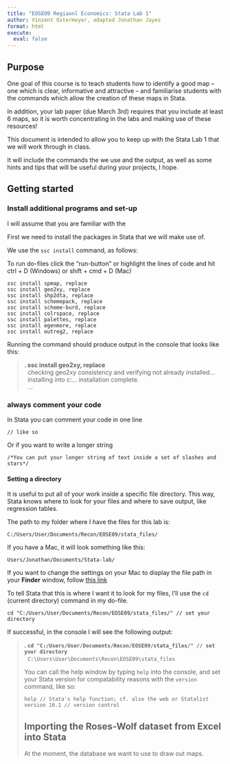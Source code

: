 ```yaml
---
title: "EOSEO9 Regiaonl Economics: Stata Lab 1"
author: Vinzent Ostermeyer, adapted Jonathan Jayes
format: html
execute: 
  eval: false
---
```


## Purpose

One goal of this course is to teach students how to identify a good map -- one which is clear, informative and attractive -- and familiarise students with the commands which allow the creation of these maps in Stata.

In addition, your lab paper (due March 3rd) requires that you include at least 6 maps, so it is worth concentrating in the labs and making use of these resources!

This document is intended to allow you to keep up with the Stata Lab 1 that we will work through in class.

It will include the commands the we use and the output, as well as some hints and tips that will be useful during your projects, I hope.

## Getting started

### Install additional programs and set-up

I will assume that you are familiar with the 

First we need to install the packages in Stata that we will make use of.

We use the `ssc install` command, as follows:

:::{.callout-note}
To run do-files click the "run-button" or highlight the lines of code and hit ctrl + D (Windows) or shift + cmd + D (Mac)
:::

```
ssc install spmap, replace
ssc install geo2xy, replace
ssc install shp2dta, replace
ssc install schemepack, replace
ssc install scheme-burd, replace
ssc install colrspace, replace
ssc install palettes, replace
ssc install egenmore, replace
ssc install outreg2, replace
```

Running the command should produce output in the console that looks like this:

<blockquote>

| **. ssc install geo2xy, replace**
|   checking geo2xy consistency and verifying not already installed...
|   installing into c:\ado\plus\... installation complete.
|   ...

</blockquote>

:::{.callout-tip}
### always comment your code

In Stata you can comment your code in one line

`// like so`

Or if you want to write a longer string

`/*You can put your longer string of text inside a set of slashes and stars*/`
:::

#### Setting a directory

It is useful to put all of your work inside a specific file directory. This way, Stata knows where to look for your files and where to save output, like regression tables.

The path to my folder where I have the files for this lab is:

`C:/Users/User/Documents/Recon/EOSE09/stata_files/`

If you have a Mac, it will look something like this: 

`Users/Jonathan/Documents/Stata-lab/`

If you want to change the settings on your Mac to display the file path in your **Finder** window, follow [this link](https://www.lifewire.com/use-macs-hidden-finder-path-bar-2260868)

To tell Stata that this is where I want it to look for my files, I'll use the `cd` (current directory) command in my do-file.

```
cd "C:/Users/User/Documents/Recon/EOSE09/stata_files/" // set your directory
```

If successful, in the console I will see the following output:

<blockquote>

| **. `cd "C:/Users/User/Documents/Recon/EOSE09/stata_files/" // set your directory`**
|   `C:\Users\User\Documents\Recon\EOSE09\stata_files`

You can call the help window by typing `help` into the console, and set your Stata version for compatability reasons with the `version` command, like so:

```
help // Stata's help function; cf. also the web or Statalist
version 16.1 // version control
```

## Importing the Roses-Wolf dataset from Excel into Stata

At the moment, the database we want to use to draw out maps.
